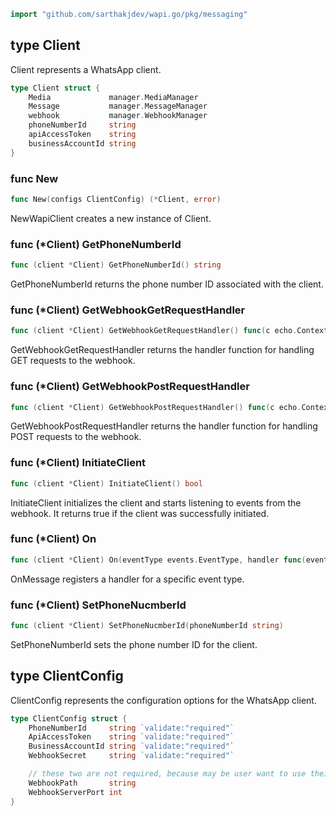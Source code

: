 ```go
import "github.com/sarthakjdev/wapi.go/pkg/messaging"
```



<a name="Client"></a>
## type Client

Client represents a WhatsApp client.

```go
type Client struct {
    Media             manager.MediaManager
    Message           manager.MessageManager
    webhook           manager.WebhookManager
    phoneNumberId     string
    apiAccessToken    string
    businessAccountId string
}
```

<a name="New"></a>
### func New

```go
func New(configs ClientConfig) (*Client, error)
```

NewWapiClient creates a new instance of Client.

<a name="Client.GetPhoneNumberId"></a>
### func \(\*Client\) GetPhoneNumberId

```go
func (client *Client) GetPhoneNumberId() string
```

GetPhoneNumberId returns the phone number ID associated with the client.

<a name="Client.GetWebhookGetRequestHandler"></a>
### func \(\*Client\) GetWebhookGetRequestHandler

```go
func (client *Client) GetWebhookGetRequestHandler() func(c echo.Context) error
```

GetWebhookGetRequestHandler returns the handler function for handling GET requests to the webhook.

<a name="Client.GetWebhookPostRequestHandler"></a>
### func \(\*Client\) GetWebhookPostRequestHandler

```go
func (client *Client) GetWebhookPostRequestHandler() func(c echo.Context) error
```

GetWebhookPostRequestHandler returns the handler function for handling POST requests to the webhook.

<a name="Client.InitiateClient"></a>
### func \(\*Client\) InitiateClient

```go
func (client *Client) InitiateClient() bool
```

InitiateClient initializes the client and starts listening to events from the webhook. It returns true if the client was successfully initiated.

<a name="Client.On"></a>
### func \(\*Client\) On

```go
func (client *Client) On(eventType events.EventType, handler func(events.BaseEvent))
```

OnMessage registers a handler for a specific event type.

<a name="Client.SetPhoneNucmberId"></a>
### func \(\*Client\) SetPhoneNucmberId

```go
func (client *Client) SetPhoneNucmberId(phoneNumberId string)
```

SetPhoneNumberId sets the phone number ID for the client.

<a name="ClientConfig"></a>
## type ClientConfig

ClientConfig represents the configuration options for the WhatsApp client.

```go
type ClientConfig struct {
    PhoneNumberId     string `validate:"required"`
    ApiAccessToken    string `validate:"required"`
    BusinessAccountId string `validate:"required"`
    WebhookSecret     string `validate:"required"`

    // these two are not required, because may be user want to use their own server
    WebhookPath       string
    WebhookServerPort int
}
```

